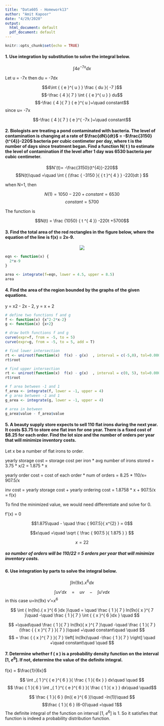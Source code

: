 ```yaml
---
title: "Data605 - Homework13"
author: "Amit Kapoor"
date: "4/29/2020"
output:
  html_document: default
  pdf_document: default
---
```


```r
knitr::opts_chunk$set(echo = TRUE)
```

#### 1. Use integration by substitution to solve the integral below.

$$\int 4 e^{-7x} dx$$

Let u = -7x then du = -7dx

$$4\int { { e }^{ u } } \frac { du }{ -7 }$$
$$-\frac { 4 }{ 7 } \int { { e }^{ u } } du$$
$$-\frac { 4 }{ 7 } { e }^{ u }+\quad constant$$
since u= -7x

$$-\frac { 4 }{ 7 } { e }^{ -7x }+\quad constant$$






#### 2. Biologists are treating a pond contaminated with bacteria. The level of contamination is changing at a rate of $\frac{dN}{dt}$ = -$\frac{3150}{t^{4}}-220$ bacteria per cubic centimeter per day, where t is the number of days since treatment began. Find a function N( t ) to estimate the level of contamination if the level after 1 day was 6530 bacteria per cubic centimeter.


$$N'(t)= -\frac{3150}{t^{4}}-220$$
$$N(t)\quad =\quad \int { (\frac { -3150 }{ { t }^{ 4 } } -220)dt } $$

when N=1, then

$$N(1)=1050 - 220 + constant = 6530$$
$$constant = 5700$$

The function is 

$$N(t) = \frac {1050} { t ^{ 4 }} -220t +5700$$


#### 3. Find the total area of the red rectangles in the figure below, where the equation of the line is f(x) = 2x-9.

<CENTER>![](img.png)</CENTER>


```r
eqn <- function(x) {
  2*x-9
}

area <- integrate(f=eqn, lower = 4.5, upper = 8.5)
area
```



#### 4. Find the area of the region bounded by the graphs of the given equations.
y = x2 - 2x - 2, y = x + 2 

```r
# define two functions f and g
f <- function(x) {x^2-2*x-2}
g <- function(x) {x+2}

# draw both functions f and g
curve(expr=f, from = -5, to = 5)
curve(expr=g, from = -5, to = 5, add = T)
```



```r

# find lower intersection
rt <- uniroot(function(x)  f(x) - g(x)  , interval = c(-5,0), tol=0.000001) 
rt$root
```


```r

# find upper intersection
rt <- uniroot(function(x)  f(x) - g(x)  , interval = c(0, 5), tol=0.000001) 
rt$root
```

```r

# f area between -1 and 1
f_area <- integrate(f, lower = -1, upper = 4)
# g area between -1 and 1
g_area <- integrate(g, lower = -1, upper = 4)

# area in between
g_area$value - f_area$value
```

#### 5. A beauty supply store expects to sell 110 flat irons during the next year. It costs $3.75 to store one flat iron for one year. There is a fixed cost of $8.25 for each order. Find the lot size and the number of orders per year that will minimize inventory costs.

Let x be a number of flat irons to order.

yearly storage cost = storage cost per iron * avg number of irons stored = 3.75 * x/2 = 1.875 * x

yearly order cost = cost of each order * num of orders = 8.25 * 110/x= 907.5/x

inv cost = yearly storage cost + yearly ordering cost = 1.8758 * x + 907.5/x = f(x)

To find the minimized value, we would need differentiate and solve for 0.

f'(x) = 0

$$1.875\quad - \quad \frac { 907.5}{ x^{2} } = 0$$

$$x\quad =\quad \sqrt { \frac { 907.5 }{ 1.875 }  } $$

$$ x = 22 $$

##### so number of orders will be 110/22 = 5 orders per year that will minimize inventory costs.




#### 6. Use integration by parts to solve the integral below.

$$ \int { ln(9x).{ x }^{ 6 }dx }  $$


$$ \int { uv'dx\quad =\quad uv\quad -\quad \int { u'vdx }  }  $$
   in this case u=ln(9x) 
   v'=$x^{6}$
   
   $$ \int { ln(9x).{ x }^{ 6 }dx }\quad  = \quad \frac { 1 }{ 7 } ln(9x){ x }^{ 7 }\quad -\quad \frac { 1 }{ 7 } \int { { x }^{ 6 }dx } \quad $$
   
   $$ =\quad\quad \frac { 1 }{ 7 } ln(9x){ x }^{ 7 }\quad -\quad \frac { 1 }{ 7 } (\frac { { x }^{ 7 } }{ 7 } )\quad +\quad constant\quad \quad   $$
$$ = \frac { { x }^{ 7 } }{ 7 } \left[ ln(9x)\quad -\frac { 1 }{ 7 }  \right] \quad +\quad constant\quad \quad $$



#### 7. Determine whether f ( x ) is a probability density function on the interval [1, $e^{6}$]. If not, determine the value of the definite integral.

f(x) = $\frac{1}{6x}$


 $$ \int _{ 1 }^{ { e }^{ 6 } }{ \frac { 1 }{ 6x }  } dx\quad \quad  $$
 $$ \frac { 1 }{ 6 } \int _{ 1 }^{ { e }^{ 6 } }{ \frac { 1 }{ x }  } dx\quad \quad$$
 
 $$ \frac { 1 }{ 6 } (ln({ e }^{ 6 })\quad -ln(1))\quad $$
 $$\frac { 1 }{ 6 } (6-0)\quad =\quad 1$$
The definite integral of the function on interval [1, $e^{6}$] is 1. So it satisfies that function is indeed a probability distribution function.






